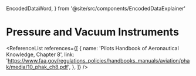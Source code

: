   EncodedDataWord,
} from '@site/src/components/EncodedDataExplainer'

# Pressure and Vacuum Instruments

<ReferenceList
  references={[
    {
      name: 'Pilots Handbook of Aeronautical Knowledge, Chapter 8',
      link: 'https://www.faa.gov/regulations_policies/handbooks_manuals/aviation/phak/media/10_phak_ch8.pdf',
    },
  ]}
/>
